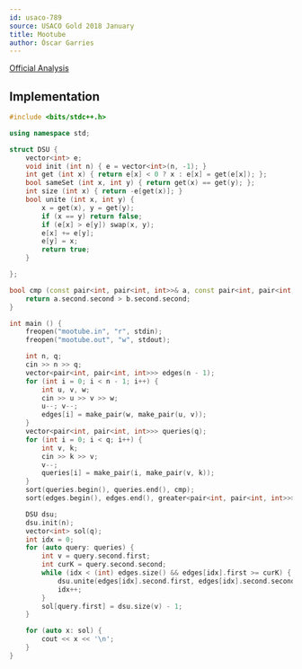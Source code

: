 ```yaml
---
id: usaco-789
source: USACO Gold 2018 January
title: Mootube
author: Óscar Garries
---
```


[Official Analysis](http://www.usaco.org/current/data/sol_mootube_gold_jan18.html)

<LanguageSection>
<CPPSection>

## Implementation

```cpp
#include <bits/stdc++.h>

using namespace std;

struct DSU {
	vector<int> e;
	void init (int n) { e = vector<int>(n, -1); }
	int get (int x) { return e[x] < 0 ? x : e[x] = get(e[x]); };
	bool sameSet (int x, int y) { return get(x) == get(y); };
	int size (int x) { return -e[get(x)]; }
	bool unite (int x, int y) {
		x = get(x), y = get(y);
		if (x == y) return false;
		if (e[x] > e[y]) swap(x, y);
		e[x] += e[y];
		e[y] = x;
		return true;
	}

};

bool cmp (const pair<int, pair<int, int>>& a, const pair<int, pair<int, int>>& b) {
	return a.second.second > b.second.second;
}

int main () {
	freopen("mootube.in", "r", stdin);
	freopen("mootube.out", "w", stdout);

	int n, q;
	cin >> n >> q;
	vector<pair<int, pair<int, int>>> edges(n - 1);
	for (int i = 0; i < n - 1; i++) {
		int u, v, w;
		cin >> u >> v >> w;
		u--; v--;
		edges[i] = make_pair(w, make_pair(u, v));
	}
	vector<pair<int, pair<int, int>>> queries(q);
	for (int i = 0; i < q; i++) {
		int v, k;
		cin >> k >> v;
		v--;
		queries[i] = make_pair(i, make_pair(v, k));
	}
	sort(queries.begin(), queries.end(), cmp);
	sort(edges.begin(), edges.end(), greater<pair<int, pair<int, int>>>());

	DSU dsu;
	dsu.init(n);
	vector<int> sol(q);
	int idx = 0;
	for (auto query: queries) {
		int v = query.second.first;
		int curK = query.second.second;
		while (idx < (int) edges.size() && edges[idx].first >= curK) {
			dsu.unite(edges[idx].second.first, edges[idx].second.second);
			idx++;
		}
		sol[query.first] = dsu.size(v) - 1;
	}

	for (auto x: sol) {
		cout << x << '\n';
	}
}

```

</CPPSection>
</LanguageSection>
